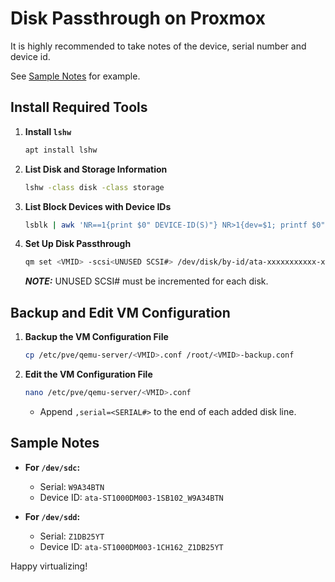 
# Disk Passthrough on Proxmox

<Callout type="default">
It is highly recommended to take notes of the device, serial number and device id.

See [Sample Notes](#sample-notes) for example.

</Callout>

## Install Required Tools

1. **Install `lshw`**

   ```bash copy
   apt install lshw
   ```

2. **List Disk and Storage Information**

   ```bash copy
   lshw -class disk -class storage
   ```

3. **List Block Devices with Device IDs**

   ```bash copy
   lsblk | awk 'NR==1{print $0" DEVICE-ID(S)"} NR>1{dev=$1; printf $0" "; system("find /dev/disk/by-id -lname \"\*"dev"\" -printf \" %p\""); print "";}' | grep -v -E 'print|lvm'
   ```

4. **Set Up Disk Passthrough**

   ```bash copy
   qm set <VMID> -scsi<UNUSED SCSI#> /dev/disk/by-id/ata-xxxxxxxxxxx-xxxxxx_xxxxxxxx
   ```

   **_NOTE:_** UNUSED SCSI# must be incremented for each disk.

## Backup and Edit VM Configuration

1. **Backup the VM Configuration File**

   ```bash copy
   cp /etc/pve/qemu-server/<VMID>.conf /root/<VMID>-backup.conf
   ```

2. **Edit the VM Configuration File**

   ```bash copy
   nano /etc/pve/qemu-server/<VMID>.conf
   ```

   - Append `,serial=<SERIAL#>` to the end of each added disk line.

## Sample Notes

- **For `/dev/sdc`:**

  - Serial: `W9A34BTN`
  - Device ID: `ata-ST1000DM003-1SB102_W9A34BTN`

- **For `/dev/sdd`:**
  - Serial: `Z1DB25YT`
  - Device ID: `ata-ST1000DM003-1CH162_Z1DB25YT`

Happy virtualizing!
